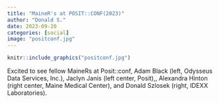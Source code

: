 ```yaml
---
title: "MaineR's at POSIT::CONF(2023)"
author: "Donald S."
date: 2023-09-20
categories: [social]
image: "positconf.jpg"
---
```


```r

knitr::include_graphics("positconf.jpg")

```

Excited to see fellow MaineRs at Posit::conf, Adam Black (left, Odysseus Data Services, Inc.), Jaclyn Janis (left center, Posit),, Alexandra Hinton (right center, Maine Medical Center), and Donald Szlosek (right, IDEXX Laboratories).



